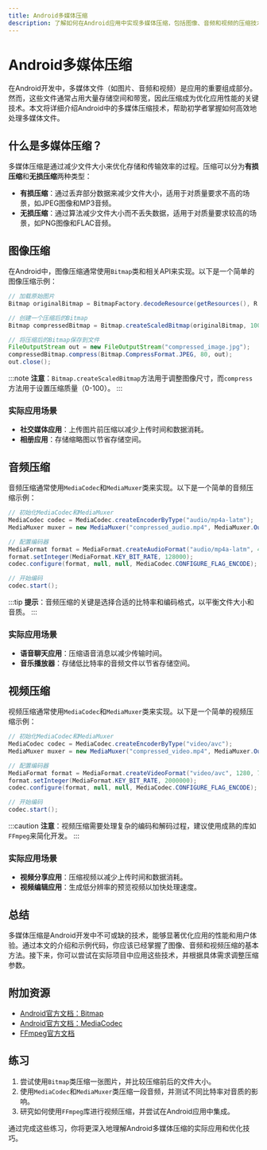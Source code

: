 ```yaml
---
title: Android多媒体压缩
description: 了解如何在Android应用中实现多媒体压缩，包括图像、音频和视频的压缩技术及其实际应用。
---
```


# Android多媒体压缩

在Android开发中，多媒体文件（如图片、音频和视频）是应用的重要组成部分。然而，这些文件通常占用大量存储空间和带宽，因此压缩成为优化应用性能的关键技术。本文将详细介绍Android中的多媒体压缩技术，帮助初学者掌握如何高效地处理多媒体文件。

## 什么是多媒体压缩？

多媒体压缩是通过减少文件大小来优化存储和传输效率的过程。压缩可以分为**有损压缩**和**无损压缩**两种类型：

- **有损压缩**：通过丢弃部分数据来减少文件大小，适用于对质量要求不高的场景，如JPEG图像和MP3音频。
- **无损压缩**：通过算法减少文件大小而不丢失数据，适用于对质量要求较高的场景，如PNG图像和FLAC音频。

## 图像压缩

在Android中，图像压缩通常使用`Bitmap`类和相关API来实现。以下是一个简单的图像压缩示例：

```java
// 加载原始图片
Bitmap originalBitmap = BitmapFactory.decodeResource(getResources(), R.drawable.my_image);

// 创建一个压缩后的Bitmap
Bitmap compressedBitmap = Bitmap.createScaledBitmap(originalBitmap, 100, 100, true);

// 将压缩后的Bitmap保存到文件
FileOutputStream out = new FileOutputStream("compressed_image.jpg");
compressedBitmap.compress(Bitmap.CompressFormat.JPEG, 80, out);
out.close();
```

:::note
**注意**：`Bitmap.createScaledBitmap`方法用于调整图像尺寸，而`compress`方法用于设置压缩质量（0-100）。
:::

### 实际应用场景

- **社交媒体应用**：上传图片前压缩以减少上传时间和数据消耗。
- **相册应用**：存储缩略图以节省存储空间。

## 音频压缩

音频压缩通常使用`MediaCodec`和`MediaMuxer`类来实现。以下是一个简单的音频压缩示例：

```java
// 初始化MediaCodec和MediaMuxer
MediaCodec codec = MediaCodec.createEncoderByType("audio/mp4a-latm");
MediaMuxer muxer = new MediaMuxer("compressed_audio.mp4", MediaMuxer.OutputFormat.MUXER_OUTPUT_MPEG_4);

// 配置编码器
MediaFormat format = MediaFormat.createAudioFormat("audio/mp4a-latm", 44100, 2);
format.setInteger(MediaFormat.KEY_BIT_RATE, 128000);
codec.configure(format, null, null, MediaCodec.CONFIGURE_FLAG_ENCODE);

// 开始编码
codec.start();
```

:::tip
**提示**：音频压缩的关键是选择合适的比特率和编码格式，以平衡文件大小和音质。
:::

### 实际应用场景

- **语音聊天应用**：压缩语音消息以减少传输时间。
- **音乐播放器**：存储低比特率的音频文件以节省存储空间。

## 视频压缩

视频压缩通常使用`MediaCodec`和`MediaMuxer`类来实现。以下是一个简单的视频压缩示例：

```java
// 初始化MediaCodec和MediaMuxer
MediaCodec codec = MediaCodec.createEncoderByType("video/avc");
MediaMuxer muxer = new MediaMuxer("compressed_video.mp4", MediaMuxer.OutputFormat.MUXER_OUTPUT_MPEG_4);

// 配置编码器
MediaFormat format = MediaFormat.createVideoFormat("video/avc", 1280, 720);
format.setInteger(MediaFormat.KEY_BIT_RATE, 2000000);
codec.configure(format, null, null, MediaCodec.CONFIGURE_FLAG_ENCODE);

// 开始编码
codec.start();
```

:::caution
**注意**：视频压缩需要处理复杂的编码和解码过程，建议使用成熟的库如`FFmpeg`来简化开发。
:::

### 实际应用场景

- **视频分享应用**：压缩视频以减少上传时间和数据消耗。
- **视频编辑应用**：生成低分辨率的预览视频以加快处理速度。

## 总结

多媒体压缩是Android开发中不可或缺的技术，能够显著优化应用的性能和用户体验。通过本文的介绍和示例代码，你应该已经掌握了图像、音频和视频压缩的基本方法。接下来，你可以尝试在实际项目中应用这些技术，并根据具体需求调整压缩参数。

## 附加资源

- [Android官方文档：Bitmap](https://developer.android.com/reference/android/graphics/Bitmap)
- [Android官方文档：MediaCodec](https://developer.android.com/reference/android/media/MediaCodec)
- [FFmpeg官方文档](https://ffmpeg.org/documentation.html)

## 练习

1. 尝试使用`Bitmap`类压缩一张图片，并比较压缩前后的文件大小。
2. 使用`MediaCodec`和`MediaMuxer`类压缩一段音频，并测试不同比特率对音质的影响。
3. 研究如何使用`FFmpeg`库进行视频压缩，并尝试在Android应用中集成。

通过完成这些练习，你将更深入地理解Android多媒体压缩的实际应用和优化技巧。